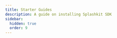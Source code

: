 ```yaml
---
title: Starter Guides
description: A guide on installing Splashkit SDK
sidebar:
  hidden: true
  order: 9
---
```





<CardGrid stagger>

<LinkCard
    title="Loading Resources with Bundles"
    description="Examples & Guides"
    href="/guides/starter/bundles/"
/>
<LinkCard
title="Understanding Double Buffering"
description="Written by Various on May 30 2018"
href="/guides/starter/double-buffering/"
/>
<LinkCard
title="Getting Started Drawing using Procedures"
description="Written by Andrew Cain on May 30 2018"
href="/guides/starter/get-started-drawing/"
/>
<LinkCard
title="Getting Started With SplashKit - Windows C#/C++"
description="Examples & Guides"
href="/guides/starter/getting-started-with-splashkit/"
/>

<LinkCard
title="Reading Text"
description="Written by Andrew Cain and others on Oct 2 2018"
href="/guides/starter/reading-text/"
/>
</CardGrid>

